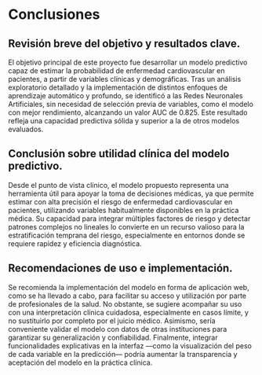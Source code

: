 # Conclusiones

## Revisión breve del objetivo y resultados clave.

El objetivo principal de este proyecto fue desarrollar un modelo predictivo capaz de estimar la probabilidad de enfermedad cardiovascular en pacientes, a partir de variables clínicas y demográficas. Tras un análisis exploratorio detallado y la implementación de distintos enfoques de aprendizaje automático y profundo, se identificó a las Redes Neuronales Artificiales, sin necesidad de selección previa de variables, como el modelo con mejor rendimiento, alcanzando un valor AUC de 0.825. Este resultado refleja una capacidad predictiva sólida y superior a la de otros modelos evaluados.

## Conclusión sobre utilidad clínica del modelo predictivo.

Desde el punto de vista clínico, el modelo propuesto representa una herramienta útil para apoyar la toma de decisiones médicas, ya que permite estimar con alta precisión el riesgo de enfermedad cardiovascular en pacientes, utilizando variables habitualmente disponibles en la práctica médica. Su capacidad para integrar múltiples factores de riesgo y detectar patrones complejos no lineales lo convierte en un recurso valioso para la estratificación temprana del riesgo, especialmente en entornos donde se requiere rapidez y eficiencia diagnóstica.

## Recomendaciones de uso e implementación.

Se recomienda la implementación del modelo en forma de aplicación web, como se ha llevado a cabo, para facilitar su acceso y utilización por parte de profesionales de la salud. No obstante, se sugiere acompañar su uso con una interpretación clínica cuidadosa, especialmente en casos límite, y no sustituirlo por completo por el juicio médico. Asimismo, sería conveniente validar el modelo con datos de otras instituciones para garantizar su generalización y confiabilidad. Finalmente, integrar funcionalidades explicativas en la interfaz —como la visualización del peso de cada variable en la predicción— podría aumentar la transparencia y aceptación del modelo en la práctica clínica.